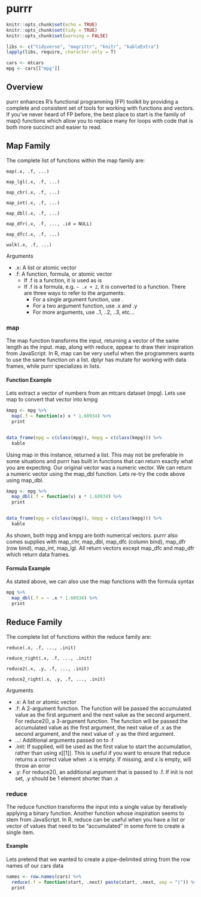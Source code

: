 # purrr {#purrr}

```r
knitr::opts_chunk$set(echo = TRUE)
knitr::opts_chunk$set(tidy = TRUE)
knitr::opts_chunk$set(warning = FALSE)

libs <- c("tidyverse", "magrittr", "knitr", "kableExtra")
lapply(libs, require, character.only = T)
```

```r
cars <- mtcars
mpg <- cars[["mpg"]]
```



## Overview
purrr enhances R’s functional programming (FP) toolkit by providing a complete and consistent set of tools for working with functions and vectors. If you’ve never heard of FP before, the best place to start is the family of map() functions which allow you to replace many for loops with code that is both more succinct and easier to read.

## Map Family

The complete list of functions within the map family are:
```
map(.x, .f, ...)

map_lgl(.x, .f, ...)

map_chr(.x, .f, ...)

map_int(.x, .f, ...)

map_dbl(.x, .f, ...)

map_dfr(.x, .f, ..., .id = NULL)

map_dfc(.x, .f, ...)

walk(.x, .f, ...)
```

Arguments

- .x: A list or atomic vector
- .f: A function, formula, or atomic vector
    - If .f is a function, it is used as is
    - If .f is a formula, e.g. `~ .x + 2`, it is converted to a function. There are three ways to refer to the arguments:
        - For a single argument function, use .
        - For a two argument function, use .x and .y
        - For more arguments, use ..1, ..2, ..3, etc...


### map

The map function transforms the input, returning a vector of the same length as the input. map, along with reduce, appear to draw their inspiration from JavaScript. In R, map can be very useful when the programmers wants to use the same function on a list. dplyr has mutate for working with data frames, while purrr specializes in lists.

#### Function Example
Lets extract a vector of numbers from an mtcars dataset (mpg). Lets use map to convert that vector into kmpg
```r
kmpg <- mpg %>%
  map(.f = function(x) x * 1.60934) %>%
  print


data_frame(mpg = c(class(mpg)), kmpg = c(class(kmpg))) %>%
  kable
```

Using map in this instance, returned a list. This may not be preferable in some situations and purrr has built in functions that can return exactly what you are expecting. Our original vector was a numeric vector. We can return a numeric vector using the map_dbl function. Lets re-try the code above using map_dbl.

```r
kmpg <- mpg %>%
  map_dbl(.f = function(x) x * 1.60934) %>%
  print


data_frame(mpg = c(class(mpg)), kmpg = c(class(kmpg))) %>%
  kable
```

As shown, both mpg and kmpg are both numerical vectors. purrr also comes supplies with map_chr, map_dbl, map_dfc (column bind), map_dfr (row bind), map_int, map_lgl. All return vectors except map_dfc and map_dfr which return data frames.

#### Formula Example

As stated above, we can also use the map functions with the formula syntax
```r
mpg %>%
  map_dbl(.f = ~ .x * 1.60934) %>%
  print
```

## Reduce Family

The complete list of functions within the reduce family are:
```
reduce(.x, .f, ..., .init)

reduce_right(.x, .f, ..., .init)

reduce2(.x, .y, .f, ..., .init)

reduce2_right(.x, .y, .f, ..., .init)
```

Arguments

- .x: A list or atomic vector
- .f: A 2-argument function. The function will be passed the accumulated value as the first argument and the next value as the second argument. For reduce2(), a 3-argument function. The function will be passed the accumulated value as the first argument, the next value of .x as the second argument, and the next value of .y as the third argument.
- ...: Additional arguments passed on to .f
- .init: If supplied, will be used as the first value to start the accumulation, rather than using x[[1]]. This is useful if you want to ensure that reduce returns a correct value when .x is empty. If missing, and x is empty, will throw an error
- .y: For reduce2(), an additional argument that is passed to .f. If init is not set, .y should be 1 element shorter than .x

### reduce

The reduce function transforms the input into a single value by iteratively applying a binary function. Another function whose inspiration seems to stem from JavaScript. In R, reduce can be useful when you have a list or vector of values that need to be 
"accumulated" in some form to create a single item.

#### Example
Lets pretend that we wanted to create a pipe-delimited string from the row names of our cars data
```r
names <- row.names(cars) %>%
  reduce(.f = function(start, .next) paste(start, .next, sep = "|")) %>%
  print
```

